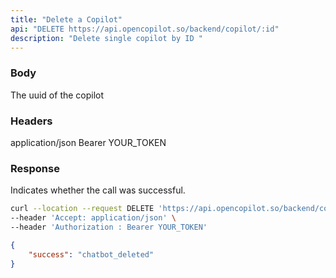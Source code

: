 ```yaml
---
title: "Delete a Copilot"
api: "DELETE https://api.opencopilot.so/backend/copilot/:id"
description: "Delete single copilot by ID "
---
```


### Body

<ParamField path="id" type="string">
  The uuid of the copilot
</ParamField>

### Headers

<ParamField path="header" name="Accept" type="string">
  application/json
</ParamField>

<ParamField path="header" name="Authorization" type="string">
  Bearer YOUR_TOKEN
</ParamField>

### Response

<ResponseField name="success" type="string">
  Indicates whether the call was successful.
</ResponseField>

<RequestExample>

```bash Example Request
curl --location --request DELETE 'https://api.opencopilot.so/backend/copilot/:id' \
--header 'Accept: application/json' \
--header 'Authorization : Bearer YOUR_TOKEN'
```

</RequestExample>

<ResponseExample>

```json Response
{
    "success": "chatbot_deleted"
}
```

</ResponseExample>
